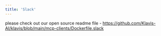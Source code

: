 ```yaml
---
title: 'Slack'
---
```




please check out our open source readme file - 
https://github.com/Klavis-AI/klavis/blob/main/mcp-clients/Dockerfile.slack